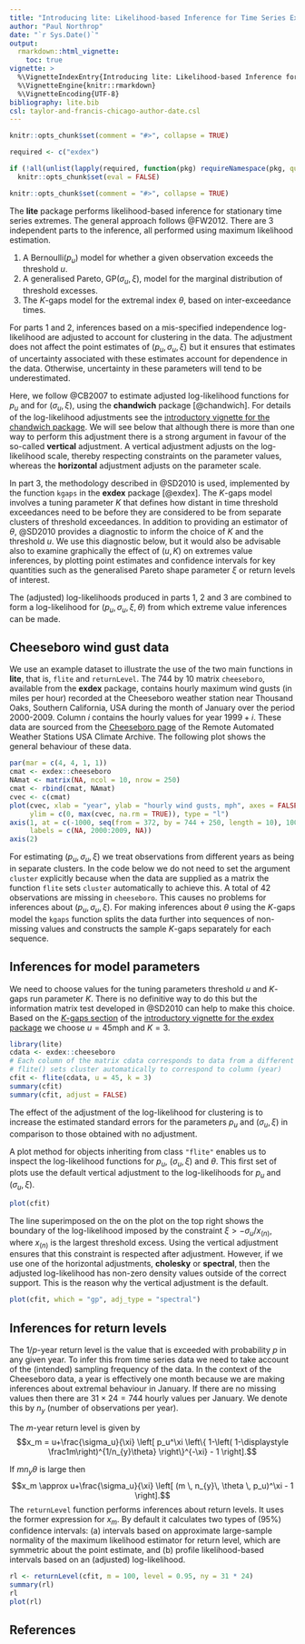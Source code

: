 ```yaml
---
title: "Introducing lite: Likelihood-based Inference for Time Series Extremes"
author: "Paul Northrop"
date: "`r Sys.Date()`"
output: 
  rmarkdown::html_vignette:
    toc: true
vignette: >
  %\VignetteIndexEntry{Introducing lite: Likelihood-based Inference for Time Series Extremes}
  %\VignetteEngine{knitr::rmarkdown}
  %\VignetteEncoding{UTF-8}
bibliography: lite.bib
csl: taylor-and-francis-chicago-author-date.csl
---
```


```r
knitr::opts_chunk$set(comment = "#>", collapse = TRUE)

required <- c("exdex")

if (!all(unlist(lapply(required, function(pkg) requireNamespace(pkg, quietly = TRUE)))))
  knitr::opts_chunk$set(eval = FALSE)
```

```r
knitr::opts_chunk$set(comment = "#>", collapse = TRUE)
```

The **lite** package performs likelihood-based inference for stationary time series extremes.  The general approach follows @FW2012. There are 3 independent parts to the inference, all performed using maximum likelihood estimation.

1. A Bernoulli$(p_u)$ model for whether a given observation exceeds the threshold $u$.
2. A generalised Pareto, GP$(\sigma_u, \xi)$, model for the marginal distribution of threshold excesses.
3. The $K$-gaps model for the extremal index $\theta$, based on inter-exceedance times.

For parts 1 and 2, inferences based on a mis-specified independence log-likelihood are adjusted to account for clustering in the data. The adjustment does not affect the point estimates of $(p_u, \sigma_u, \xi)$ but it ensures that estimates of uncertainty associated with these estimates account for dependence in the data.  Otherwise, uncertainty in these parameters will tend to be underestimated. 

Here, we follow @CB2007 to estimate adjusted log-likelihood functions for $p_u$ and for ($\sigma_u, \xi$), using the **chandwich** package [@chandwich].  For details of the log-likelihood adjustments see the [introductory vignette for the chandwich package](https://cran.r-project.org/web/packages/chandwich/vignettes/chandwich-vignette.html).  We will see below that although there is more than one way to perform this adjustment there is a strong argument in favour of the so-called **vertical** adjustment.  A vertical adjustment adjusts on the log-likelihood scale, thereby respecting constraints on the parameter values, whereas the **horizontal** adjustment adjusts on the parameter scale.

In part 3, the methodology described in @SD2010 is used, implemented by the function `kgaps` in the **exdex** package [@exdex].  The $K$-gaps model involves a tuning parameter $K$ that defines how distant in time threshold exceedances need to be before they are considered to be from separate clusters of threshold exceedances. In addition to providing an estimator of $\theta$, @SD2010 provides a diagnostic to inform the choice of $K$ and the threshold $u$.  We use this diagnostic below, but it would also be advisable also to examine graphically the effect of $(u, K)$ on extremes value inferences, by plotting point estimates and confidence intervals for key quantities such as the generalised Pareto shape parameter $\xi$ or return levels of interest.

The (adjusted) log-likelihoods produced in parts 1, 2 and 3 are combined to form a log-likelihood for $(p_u, \sigma_u, \xi, \theta)$ from which extreme value inferences can be made.

## Cheeseboro wind gust data

We use an example dataset to illustrate the use of the two main functions in **lite**, that is, `flite` and `returnLevel`.  The 744 by 10 matrix `cheeseboro`, available from the **exdex** package, contains hourly maximum wind gusts (in miles per hour) recorded at the Cheeseboro weather station near Thousand Oaks, Southern California, USA during the month of January over the period 2000-2009.  Column $i$ contains the hourly values for year $1999+i$.  These data are sourced from the [Cheeseboro page](https://raws.dri.edu/cgi-bin/rawMAIN.pl?caCCHB) of the Remote Automated Weather Stations USA Climate Archive.  The following plot shows the general behaviour of these data. 

```r
par(mar = c(4, 4, 1, 1))
cmat <- exdex::cheeseboro
NAmat <- matrix(NA, ncol = 10, nrow = 250)
cmat <- rbind(cmat, NAmat)
cvec <- c(cmat)
plot(cvec, xlab = "year", ylab = "hourly wind gusts, mph", axes = FALSE,
     ylim = c(0, max(cvec, na.rm = TRUE)), type = "l")
axis(1, at = c(-1000, seq(from = 372, by = 744 + 250, length = 10), 100000), 
     labels = c(NA, 2000:2009, NA))
axis(2)
```

For estimating $(p_u, \sigma_u, \xi)$ we treat observations from different years as being in separate clusters.  In the code below we do not need to set the argument `cluster` explicitly because when the data are supplied as a matrix the function `flite` sets `cluster` automatically to achieve this.  A total of 42 observations are missing in `cheeseboro`. This causes no problems for inferences about $(p_u, \sigma_u, \xi)$.  For making inferences about $\theta$ using the $K$-gaps model the `kgaps` function splits the data further into sequences of non-missing values and constructs the sample $K$-gaps separately for each sequence.

## Inferences for model parameters

We need to choose values for the tuning parameters threshold $u$ and $K$-gaps run parameter $K$.  There is no definitive way to do this but the information matrix test developed in @SD2010 can help to make this choice.  Based on the [$K$-gaps section](https://cran.r-project.org/web/packages/exdex/vignettes/exdex-vignette.html#k-gaps) of the [introductory vignette for the exdex package](https://cran.r-project.org/web/packages/exdex/vignettes/exdex-vignette.html) we choose $u = 45$mph and $K = 3$.

```r
library(lite)
cdata <- exdex::cheeseboro
# Each column of the matrix cdata corresponds to data from a different year
# flite() sets cluster automatically to correspond to column (year)
cfit <- flite(cdata, u = 45, k = 3)
summary(cfit)
summary(cfit, adjust = FALSE)
```

The effect of the adjustment of the log-likelihood for clustering is to increase the estimated standard errors for the parameters $p_u$ and $(\sigma_u, \xi)$ in comparison to those obtained with no adjustment.

A plot method for objects inheriting from class `"flite"` enables us to inspect the log-likelihood functions for $p_u$, $(\sigma_u, \xi)$ and $\theta$.  This first set of plots use the default vertical adjustment to the log-likelihoods for $p_u$ and $(\sigma_u, \xi)$.

```r
plot(cfit)
```

The line superimposed on the on the plot on the top right shows the boundary of the log-likelihood imposed by the constraint $\xi > -\sigma_u / x_{(n)}$, where $x_{(n)}$ is the largest threshold excess.  Using the vertical adjustment ensures that this constraint is respected after adjustment.  However, if we use one of the horizontal adjustments, **cholesky** or **spectral**, then the adjusted log-likelihood has non-zero density values outside of the correct support. This is the reason why the vertical adjustment is the default.

```r
plot(cfit, which = "gp", adj_type = "spectral")
```

## Inferences for return levels

The $1/p$-year return level is the value that is exceeded with probability $p$ in any given year.  To infer this from time series data we need to take account of the (intended) sampling frequency of the data.  In the context of the Cheeseboro data, a year is effectively one month because we are making inferences about extremal behaviour in January.  If there are no missing values then there are $31 \times 24 = 744$ hourly values per January.  We denote this by $n_y$ (number of observations per year).  

The $m$-year return level is given by 
$$x_m = u+\frac{\sigma_u}{\xi} \left[ p_u^\xi \left\{ 1-\left( 1-\displaystyle \frac1m\right)^{1/n_{y}\theta} \right\}^{-\xi} - 1 \right].$$

If $m n_y \theta$ is large then 
$$x_m \approx u+\frac{\sigma_u}{\xi} \left[ (m \, n_{y}\, \theta \, p_u)^\xi  -  1 \right].$$
The `returnLevel` function performs inferences about return levels.  It uses the former expression for $x_m$.  By default it calculates two types of (95\%) confidence intervals: (a) intervals based on approximate large-sample normality of the maximum likelihood estimator for return level, which are symmetric about the point estimate, and (b) profile likelihood-based intervals based on an (adjusted) log-likelihood.

```r
rl <- returnLevel(cfit, m = 100, level = 0.95, ny = 31 * 24)
summary(rl)
rl
plot(rl)
```

## References

<script type="text/x-mathjax-config">
   MathJax.Hub.Config({  "HTML-CSS": { minScaleAdjust: 125, availableFonts: [] }  });
</script>
